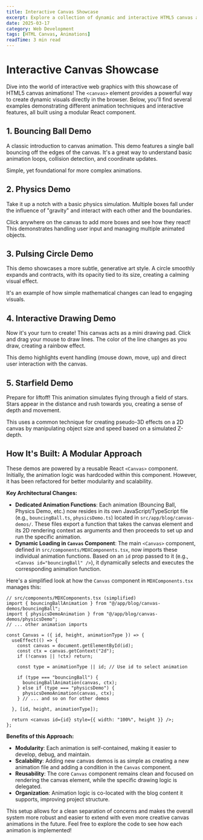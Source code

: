 ```yaml
---
title: Interactive Canvas Showcase
excerpt: Explore a collection of dynamic and interactive HTML5 canvas animations, from physics simulations to generative art.
date: 2025-03-17
category: Web Development
tags: [HTML Canvas, Animations]
readTime: 3 min read
---
```


# Interactive Canvas Showcase

Dive into the world of interactive web graphics with this showcase of HTML5 canvas animations! The `<canvas>` element provides a powerful way to create dynamic visuals directly in the browser. Below, you'll find several examples demonstrating different animation techniques and interactive features, all built using a modular React component.

## 1. Bouncing Ball Demo

A classic introduction to canvas animation. This demo features a single ball bouncing off the edges of the canvas. It's a great way to understand basic animation loops, collision detection, and coordinate updates.

<Canvas id="bouncingBall" height="200px" />

Simple, yet foundational for more complex animations.

## 2. Physics Demo

Take it up a notch with a basic physics simulation. Multiple boxes fall under the influence of "gravity" and interact with each other and the boundaries.

<Canvas id="physicsDemo" height="300px" />

Click anywhere on the canvas to add more boxes and see how they react! This demonstrates handling user input and managing multiple animated objects.

## 3. Pulsing Circle Demo

This demo showcases a more subtle, generative art style. A circle smoothly expands and contracts, with its opacity tied to its size, creating a calming visual effect.

<Canvas id="pulsingCircle" height="150px" />

It's an example of how simple mathematical changes can lead to engaging visuals.

## 4. Interactive Drawing Demo

Now it's your turn to create! This canvas acts as a mini drawing pad. Click and drag your mouse to draw lines. The color of the line changes as you draw, creating a rainbow effect.

<Canvas id="interactiveDrawing" height="300px" />

This demo highlights event handling (mouse down, move, up) and direct user interaction with the canvas.

## 5. Starfield Demo

Prepare for liftoff! This animation simulates flying through a field of stars. Stars appear in the distance and rush towards you, creating a sense of depth and movement.

<Canvas id="starfield" height="300px" />

This uses a common technique for creating pseudo-3D effects on a 2D canvas by manipulating object size and speed based on a simulated Z-depth.

## How It's Built: A Modular Approach

These demos are powered by a reusable React `<Canvas>` component. Initially, the animation logic was hardcoded within this component. However, it has been refactored for better modularity and scalability.

**Key Architectural Changes:**

*   **Dedicated Animation Functions**: Each animation (Bouncing Ball, Physics Demo, etc.) now resides in its own JavaScript/TypeScript file (e.g., `bouncingBall.ts`, `physicsDemo.ts`) located in `src/app/blog/canvas-demos/`. These files export a function that takes the canvas element and its 2D rendering context as arguments and then proceeds to set up and run the specific animation.
*   **Dynamic Loading in `Canvas` Component**: The main `<Canvas>` component, defined in `src/components/MDXComponents.tsx`, now imports these individual animation functions. Based on an `id` prop passed to it (e.g., `<Canvas id="bouncingBall" />`), it dynamically selects and executes the corresponding animation function.

Here's a simplified look at how the `Canvas` component in `MDXComponents.tsx` manages this:

```tsx
// src/components/MDXComponents.tsx (simplified)
import { bouncingBallAnimation } from "@/app/blog/canvas-demos/bouncingBall";
import { physicsDemoAnimation } from "@/app/blog/canvas-demos/physicsDemo";
// ... other animation imports

const Canvas = ({ id, height, animationType }) => {
  useEffect(() => {
    const canvas = document.getElementById(id);
    const ctx = canvas.getContext("2d");
    if (!canvas || !ctx) return;

    const type = animationType || id; // Use id to select animation

    if (type === "bouncingBall") {
      bouncingBallAnimation(canvas, ctx);
    } else if (type === "physicsDemo") {
      physicsDemoAnimation(canvas, ctx);
    } // ... and so on for other demos
    
  }, [id, height, animationType]);

  return <canvas id={id} style={{ width: "100%", height }} />;
};
```

**Benefits of this Approach:**

*   **Modularity**: Each animation is self-contained, making it easier to develop, debug, and maintain.
*   **Scalability**: Adding new canvas demos is as simple as creating a new animation file and adding a condition in the `Canvas` component.
*   **Reusability**: The core `Canvas` component remains clean and focused on rendering the canvas element, while the specific drawing logic is delegated.
*   **Organization**: Animation logic is co-located with the blog content it supports, improving project structure.

This setup allows for a clean separation of concerns and makes the overall system more robust and easier to extend with even more creative canvas animations in the future. Feel free to explore the code to see how each animation is implemented!
